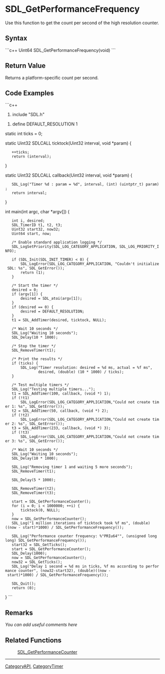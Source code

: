 <!-- pragma section-numbers off -->
<!-- pragma camelcase off -->

= SDL_GetPerformanceFrequency =
Use this function to get the count per second of the high resolution counter.


== Syntax ==
```c++
Uint64 SDL_GetPerformanceFrequency(void)
```

== Return Value ==
Returns a platform-specific count per second.

== Code Examples ==
```c++
#include "SDL.h"

#define DEFAULT_RESOLUTION  1

static int ticks = 0;

static Uint32 SDLCALL
ticktock(Uint32 interval, void *param)
{
    ++ticks;
    return (interval);
}

static Uint32 SDLCALL
callback(Uint32 interval, void *param)
{
    SDL_Log("Timer %d : param = %d", interval, (int) (uintptr_t) param);
    return interval;
}

int
main(int argc, char *argv[])
{
    int i, desired;
    SDL_TimerID t1, t2, t3;
    Uint32 start32, now32;
    Uint64 start, now;

    /* Enable standard application logging */
    SDL_LogSetPriority(SDL_LOG_CATEGORY_APPLICATION, SDL_LOG_PRIORITY_INFO);

    if (SDL_Init(SDL_INIT_TIMER) < 0) {
        SDL_LogError(SDL_LOG_CATEGORY_APPLICATION, "Couldn't initialize SDL: %s", SDL_GetError());
        return (1);
    }

    /* Start the timer */
    desired = 0;
    if (argv[1]) {
        desired = SDL_atoi(argv[1]);
    }
    if (desired == 0) {
        desired = DEFAULT_RESOLUTION;
    }
    t1 = SDL_AddTimer(desired, ticktock, NULL);

    /* Wait 10 seconds */
    SDL_Log("Waiting 10 seconds");
    SDL_Delay(10 * 1000);

    /* Stop the timer */
    SDL_RemoveTimer(t1);

    /* Print the results */
    if (ticks) {
        SDL_Log("Timer resolution: desired = %d ms, actual = %f ms",
                desired, (double) (10 * 1000) / ticks);
    }

    /* Test multiple timers */
    SDL_Log("Testing multiple timers...");
    t1 = SDL_AddTimer(100, callback, (void *) 1);
    if (!t1)
        SDL_LogError(SDL_LOG_CATEGORY_APPLICATION,"Could not create timer 1: %s", SDL_GetError());
    t2 = SDL_AddTimer(50, callback, (void *) 2);
    if (!t2)
        SDL_LogError(SDL_LOG_CATEGORY_APPLICATION,"Could not create timer 2: %s", SDL_GetError());
    t3 = SDL_AddTimer(233, callback, (void *) 3);
    if (!t3)
        SDL_LogError(SDL_LOG_CATEGORY_APPLICATION,"Could not create timer 3: %s", SDL_GetError());

    /* Wait 10 seconds */
    SDL_Log("Waiting 10 seconds");
    SDL_Delay(10 * 1000);

    SDL_Log("Removing timer 1 and waiting 5 more seconds");
    SDL_RemoveTimer(t1);

    SDL_Delay(5 * 1000);

    SDL_RemoveTimer(t2);
    SDL_RemoveTimer(t3);

    start = SDL_GetPerformanceCounter();
    for (i = 0; i < 1000000; ++i) {
        ticktock(0, NULL);
    }
    now = SDL_GetPerformanceCounter();
    SDL_Log("1 million iterations of ticktock took %f ms", (double)((now - start)*1000) / SDL_GetPerformanceFrequency());

    SDL_Log("Performance counter frequency: %"PRIu64"", (unsigned long long) SDL_GetPerformanceFrequency());
    start32 = SDL_GetTicks();
    start = SDL_GetPerformanceCounter();
    SDL_Delay(1000);
    now = SDL_GetPerformanceCounter();
    now32 = SDL_GetTicks();
    SDL_Log("Delay 1 second = %d ms in ticks, %f ms according to performance counter", (now32-start32), (double)((now - start)*1000) / SDL_GetPerformanceFrequency());

    SDL_Quit();
    return (0);
}
```

== Remarks ==
''You can add useful comments here''

== Related Functions ==
:[[SDL_GetPerformanceCounter]]

----
[[CategoryAPI]], [[CategoryTimer]]
